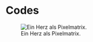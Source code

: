 # Codes

![Ein Herz als Pixelmatrix.](https://winf-hsos.github.io/university-docs/images/codes_heart_pixel.png){#fig-heart-pixel-matrix}

